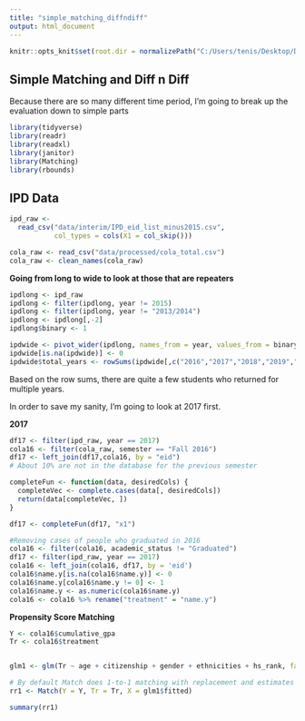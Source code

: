 ```yaml
---
title: "simple_matching_diffndiff"
output: html_document
---
```


```r
knitr::opts_knit$set(root.dir = normalizePath("C:/Users/tenis/Desktop/Data_Projects/UT_Lab-Matching")) 
```

## Simple Matching and Diff n Diff

Because there are so many different time period, I'm going to break up the evaluation down to simple parts

```r

library(tidyverse)
library(readr)
library(readxl)
library(janitor)
library(Matching)
library(rbounds)
```

## IPD Data

```r

ipd_raw <-
  read_csv("data/interim/IPD_eid_list_minus2015.csv",
           col_types = cols(X1 = col_skip()))

cola_raw <- read_csv("data/processed/cola_total.csv")
cola_raw <- clean_names(cola_raw)
```

**Going from long to wide to look at those that are repeaters**

```r

ipdlong <- ipd_raw
ipdlong <- filter(ipdlong, year != 2015)
ipdlong <- filter(ipdlong, year != "2013/2014")
ipdlong <- ipdlong[,-2]
ipdlong$binary <- 1

ipdwide <- pivot_wider(ipdlong, names_from = year, values_from = binary) 
ipdwide[is.na(ipdwide)] <- 0
ipdwide$total_years <- rowSums(ipdwide[,c("2016","2017","2018","2019","2020")])

```

Based on the row sums, there are quite a few students who returned for multiple years.

In order to save my sanity, I'm going to look at 2017 first.

**2017**

```r


df17 <- filter(ipd_raw, year == 2017)
cola16 <- filter(cola_raw, semester == "Fall 2016")
df17 <- left_join(df17,cola16, by = "eid")
# About 10% are not in the database for the previous semester 

completeFun <- function(data, desiredCols) {
  completeVec <- complete.cases(data[, desiredCols])
  return(data[completeVec, ])
}

df17 <- completeFun(df17, "x1")

#Removing cases of people who graduated in 2016
cola16 <- filter(cola16, academic_status != "Graduated")
df17 <- filter(ipd_raw, year == 2017)
cola16 <- left_join(cola16, df17, by = 'eid')
cola16$name.y[is.na(cola16$name.y)] <- 0
cola16$name.y[cola16$name.y != 0] <- 1
cola16$name.y <- as.numeric(cola16$name.y)
cola16 <- cola16 %>% rename("treatment" = "name.y")

```

**Propensity Score Matching**

```r


Y <- cola16$cumulative_gpa
Tr <- cola16$treatment


glm1 <- glm(Tr ~ age + citizenship + gender + ethnicities + hs_rank, family=binomial, data = cola16)

# By default Match does 1-to-1 matching with replacement and estimates average treatment effect (ATT)
rr1 <- Match(Y = Y, Tr = Tr, X = glm1$fitted)

summary(rr1)

```
